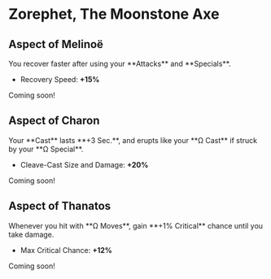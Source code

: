 
# Zorephet, The Moonstone Axe

## <TextHighlight type="epic">Aspect of Melinoë</TextHighlight>

<Boon>
You recover faster after using your **Attacks** and **Specials**.

- Recovery Speed: **+15%**

</Boon>

Coming soon!

## <TextHighlight type="epic">Aspect of Charon</TextHighlight>

<Boon>
Your **Cast** lasts **+3 Sec.**, and erupts like your **Ω Cast** if struck by your **Ω Special**.

- Cleave-Cast Size and Damage: **+20%**
</Boon>

Coming soon!

## <TextHighlight type="epic">Aspect of Thanatos</TextHighlight>

<Boon>
Whenever you hit with **Ω Moves**, gain **+1% Critical** chance until you take damage.

- Max Critical Chance: **+12%**

</Boon>

Coming soon!

